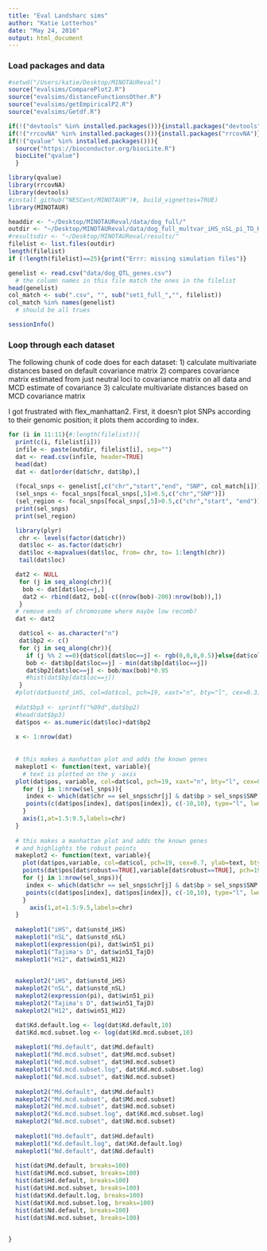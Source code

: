 ```yaml
---
title: "Eval Landsharc sims"
author: "Katie Lotterhos"
date: "May 24, 2016"
output: html_document
---
```

### Load packages and data
```r
#setwd("/Users/katie/Desktop/MINOTAUReval")
source("evalsims/ComparePlot2.R")
source("evalsims/distanceFunctionsOther.R")
source("evalsims/getEmpiricalP2.R")
source("evalsims/Getdf.R")

if(!("devtools" %in% installed.packages())){install.packages("devtools", dependencies=TRUE)}
if(!("rrcovNA" %in% installed.packages())){install.packages("rrcovNA")}
if(!("qvalue" %in% installed.packages())){
  source("https://bioconductor.org/biocLite.R")
  biocLite("qvalue")
  }

library(qvalue)
library(rrcovNA)
library(devtools)
#install_github("NESCent/MINOTAUR")#, build_vignettes=TRUE)
library(MINOTAUR)

headdir <- "~/Desktop/MINOTAUReval/data/dog_full/"
outdir <- "~/Desktop/MINOTAUReval/data/dog_full_multvar_iHS_nSL_pi_TD_H12/"
#resultsdir <- "~/Desktop/MINOTAUReval/results/"
filelist <- list.files(outdir)
length(filelist)
if (!length(filelist)==25){print("Errr: missing simulation files")}

genelist <- read.csv("data/dog_QTL_genes.csv")
  # the column names in this file match the ones in the filelist
head(genelist)
col_match <- sub(".csv", "", sub("set1_full_","", filelist))
col_match %in% names(genelist)
  # should be all trues

sessionInfo()
```

### Loop through each dataset
The following chunk of code does for each dataset:
1) calculate multivariate distances based on default covariance matrix
2) compares covariance matrix estimated from just neutral loci to covariance matrix on all data and MCD estimate of covariance
3) calculate multivariate distances based on MCD covariance matrix

I got frustrated with flex_manhattan2.  First, it doesn't plot SNPs according to their genomic position; it plots them according to index.

```r
for (i in 11:11){#:length(filelist)){
  print(c(i, filelist[i]))
  infile <- paste(outdir, filelist[i], sep="")
  dat <- read.csv(infile, header=TRUE)
  head(dat)
  dat <- dat[order(dat$chr, dat$bp),]
  
  (focal_snps <- genelist[,c("chr","start","end", "SNP", col_match[i])])
  (sel_snps <- focal_snps[focal_snps[,5]>0.5,c("chr","SNP")])
  (sel_region <- focal_snps[focal_snps[,5]>0.5,c("chr","start", "end")])
  print(sel_snps)
  print(sel_region)

  library(plyr)
   chr <- levels(factor(dat$chr))
   dat$loc <- as.factor(dat$chr)
   dat$loc <-mapvalues(dat$loc, from= chr, to= 1:length(chr))
   tail(dat$loc)

  dat2 <- NULL
   for (j in seq_along(chr)){
    bob <- dat[dat$loc==j,]
    dat2 <- rbind(dat2, bob[-c((nrow(bob)-200):nrow(bob)),])
   }
  # remove ends of chromosome where maybe low recomb?
  dat <- dat2

   dat$col <- as.character("n")
   dat$bp2 <- c()
   for (j in seq_along(chr)){
     if (j %% 2 ==0){dat$col[dat$loc==j] <- rgb(0,0,0,0.5)}else{dat$col[dat$loc==j] <- rgb(0.5,0.5,0.5,0.5)}
     bob <- dat$bp[dat$loc==j] - min(dat$bp[dat$loc==j])
     dat$bp2[dat$loc==j] <- bob/max(bob)*0.95
     #hist(dat$bp[dat$loc==j])
   }
  #plot(dat$unstd_iHS, col=dat$col, pch=19, xaxt="n", bty="l", cex=0.3)
  
  #dat$bp3 <- sprintf("%09d",dat$bp2)
  #head(dat$bp3)
  dat$pos <- as.numeric(dat$loc)+dat$bp2
  
  x <- 1:nrow(dat)
  
  
  # this makes a manhattan plot and adds the known genes
  makeplot1 <- function(text, variable){
    # text is plotted on the y -axis
  plot(dat$pos, variable, col=dat$col, pch=19, xaxt="n", bty="l", cex=0.7, las=1, ylab=text, xlab="Chromosome", main=col_match[i])
    for (j in 1:nrow(sel_snps)){
     index <- which(dat$chr == sel_snps$chr[j] & dat$bp > sel_snps$SNP[j])[1]
     points(c(dat$pos[index], dat$pos[index]), c(-10,10), type="l", lwd=8, col=rgb(0,0,1,0.3))
    }
    axis(1,at=1.5:9.5,labels=chr)
  }
  
  # this makes a manhattan plot and adds the known genes
  # and highlights the robust points
  makeplot2 <- function(text, variable){
    plot(dat$pos,variable, col=dat$col, pch=19, cex=0.7, ylab=text, bty="l", xlab="Chromosome", las=1, main=col_match[i], xaxt="n")
    points(dat$pos[dat$robust==TRUE],variable[dat$robust==TRUE], pch=19, cex=0.1, col="yellow")
    for (j in 1:nrow(sel_snps)){
     index <- which(dat$chr == sel_snps$chr[j] & dat$bp > sel_snps$SNP[j])[1]
     points(c(dat$pos[index], dat$pos[index]), c(-10,10), type="l", lwd=8, col=rgb(0,0,1,0.3))
    }
      axis(1,at=1.5:9.5,labels=chr)
  }
  
  makeplot1("iHS", dat$unstd_iHS)
  makeplot1("nSL", dat$unstd_nSL)
  makeplot1(expression(pi), dat$win51_pi)
  makeplot1("Tajima's D", dat$win51_TajD)
  makeplot1("H12", dat$win51_H12)

  
  makeplot2("iHS", dat$unstd_iHS)
  makeplot2("nSL", dat$unstd_nSL)
  makeplot2(expression(pi), dat$win51_pi)
  makeplot2("Tajima's D", dat$win51_TajD)  
  makeplot2("H12", dat$win51_H12)    

  dat$Kd.default.log <- log(dat$Kd.default,10)
  dat$Kd.mcd.subset.log <- log(dat$Kd.mcd.subset,10)
  
  makeplot1("Md.default", dat$Md.default)
  makeplot1("Md.mcd.subset", dat$Md.mcd.subset)
  makeplot1("Hd.mcd.subset", dat$Hd.mcd.subset)
  makeplot1("Kd.mcd.subset.log", dat$Kd.mcd.subset.log)
  makeplot1("Nd.mcd.subset", dat$Nd.mcd.subset)   
  
  makeplot2("Md.default", dat$Md.default)
  makeplot2("Md.mcd.subset", dat$Md.mcd.subset)
  makeplot2("Hd.mcd.subset", dat$Hd.mcd.subset)
  makeplot2("Kd.mcd.subset.log", dat$Kd.mcd.subset.log)
  makeplot2("Nd.mcd.subset", dat$Nd.mcd.subset)  
  
  makeplot1("Hd.default", dat$Hd.default)
  makeplot1("Kd.default.log", dat$Kd.default.log) 
  makeplot1("Nd.default", dat$Nd.default)
  
  hist(dat$Md.default, breaks=100)
  hist(dat$Md.mcd.subset, breaks=100)
  hist(dat$Hd.default, breaks=100)
  hist(dat$Hd.mcd.subset, breaks=100)
  hist(dat$Kd.default.log, breaks=100)  
  hist(dat$Kd.mcd.subset.log, breaks=100)
  hist(dat$Nd.default, breaks=100) 
  hist(dat$Nd.mcd.subset, breaks=100) 

  
}


```
